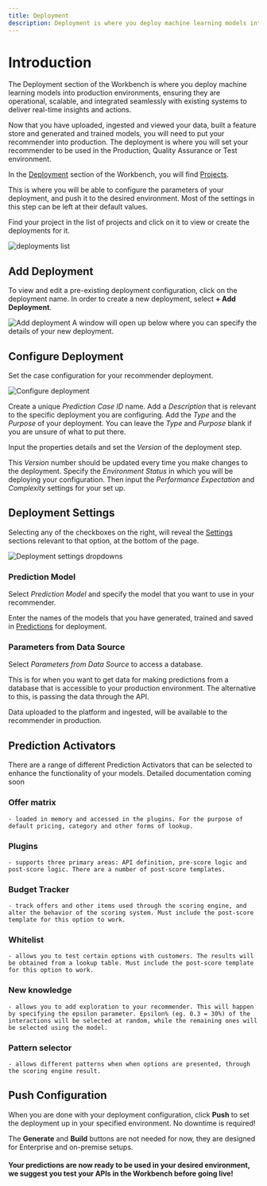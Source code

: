 ```yaml
---
title: Deployment
description: Deployment is where you deploy machine learning models into production environments, ensuring they are operational, scalable, and integrated seamlessly with existing systems to deliver real-time insights and actions.
---
```


# Introduction 
The Deployment section of the Workbench is where you deploy machine learning models into production environments, ensuring they are operational, scalable, and integrated seamlessly with existing systems to deliver real-time insights and actions.

Now that you have uploaded, ingested and viewed your data, built a feature store and generated and trained models, you will need to put your recommender into production. The deployment is where you will set your recommender to be used in the Production, Quality Assurance or Test environment. 

In the <u>Deployment</u> section of the Workbench, you will find <u>Projects</u>. 

This is where you will be able to configure the parameters of your deployment, and push it to the desired environment. 
<Callout type="warning" title="Default settings are good!"> 
Most of the settings in this step can be left at their default values.
</Callout>

Find your project in the list of projects and click on it to view or create the deployments for it. 

![deployments list](/images/recommender/6_Deployment/0_deployments.png)

## Add Deployment
To view and edit a pre-existing deployment configuration, click on the deployment name. In order to create a new deployment, select **+ Add Deployment**. 

![Add deployment](/images/recommender/6_Deployment/1_deployments_add.png)
A window will open up below where you can specify the details of your new deployment.

## Configure Deployment
Set the case configuration for your recommender deployment. 

![Configure deployment](/images/recommender/6_Deployment/2_deployments_details.png)

Create a unique *Prediction Case ID* name. Add a *Description* that is relevant to the specific deployment you are configuring. Add the *Type* and the *Purpose* of your deployment. You can leave the *Type* and *Purpose* blank if you are unsure of what to put there.

Input the properties details and set the *Version* of the deployment step. 

This *Version* number should be updated every time you make changes to the deployment. Specify the *Environment Status* in which you will be deploying your configuration. Then input the *Performance Expectation* and *Complexity* settings for your set up.

## Deployment Settings
Selecting any of the checkboxes on the right, will reveal the <u>Settings</u> sections relevant to that option, at the bottom of the page. 

![Deployment settings dropdowns](/images/recommender/6_Deployment/3_deployments_settings.png)

### Prediction Model
Select *Prediction Model* and specify the model that you want to use in your recommender. 

Enter the names of the models that you have generated, trained and saved in <u>Predictions</u> for deployment.

### Parameters from Data Source
Select *Parameters from Data Source* to access a database. 

This is for when you want to get data for making predictions from a database that is accessible to your production environment. The alternative to this, is passing the data through the API. 

Data uploaded to the platform and ingested, will be available to the recommender in production.

## Prediction Activators
There are a range of different Prediction Activators that can be selected to enhance the functionality of your models. 
<Callout type="note" title="Prediction Activators further documentation">
Detailed documentation coming soon
</Callout>

### Offer matrix
    - loaded in memory and accessed in the plugins. For the purpose of default pricing, category and other forms of lookup.
### Plugins
    - supports three primary areas: API definition, pre-score logic and post-score logic. There are a number of post-score templates.
### Budget Tracker
    - track offers and other items used through the scoring engine, and alter the behavior of the scoring system. Must include the post-score template for this option to work.
### Whitelist 
    - allows you to test certain options with customers. The results will be obtained from a lookup table. Must include the post-score template for this option to work.
### New knowledge 
    - allows you to add exploration to your recommender. This will happen by specifying the epsilon parameter. Epsilon% (eg. 0.3 = 30%) of the interactions will be selected at random, while the remaining ones will be selected using the model.
### Pattern selector 
    - allows different patterns when when options are presented, through the scoring engine result.

## Push Configuration
When you are done with your deployment configuration, click **Push** to set the deployment up in your specified environment. No downtime is required!

The **Generate** and **Build** buttons are not needed for now, they are designed for Enterprise and on-premise setups.

#### Your predictions are now ready to be used in your desired environment, we suggest you test your APIs in the Workbench before going live!